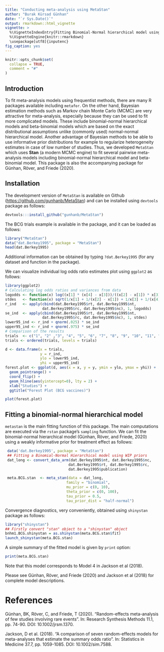 ```yaml
---
title: "Conducting meta-analysis using MetaStan"
author: "Burak Kürsad Günhan"
date: "`r Sys.Date()`"
output: rmarkdown::html_vignette
vignette: >
  %\VignetteIndexEntry{Fitting Binomial-Normal hierarchical model using MetaStan}
  %\VignetteEngine{knitr::rmarkdown}
  \usepackage[utf8]{inputenc}
fig_caption: yes
---
```


```r
knitr::opts_chunk$set(
  collapse = TRUE,
  comment = "#"
)
```

## Introduction
To fit meta-analysis models using frequentist methods, there are many R packages available including `metafor`. On the other hand, Bayesian estimation methods such as Markov chain Monte Carlo (MCMC) are very attractive for meta-analysis, especially because they can be used to fit more complicated models. These include binomial-normal hierarchical models and beta-binomial models which are based on the exact distributional assumptions unlike (commonly used) normal-normal hierarchical model. Another advantage of Bayesian methods to be able to use informative prior distributions for example to regularize heterogeneity estimates in case of low number of studies. Thus, we developed `MetaStan` which uses **Stan** (a modern MCMC engine) to fit several pairwise meta-analysis models including binomial-normal hierarchical model and beta-binomial model. This package is also the accompanying package for Günhan, Röver, and Friede (2020).


## Installation 
The development version of `MetaStan` is available on Github ([https://github.com/gunhanb/MetaStan](https://github.com/gunhanb/MetaStan)) and can be installed using `devtools` package as follows:

```r
devtools:::install_github("gunhanb/MetaStan")
```

The BCG trials example is available in the package, and it can be loaded as follows:

```r
library("MetaStan")
data("dat.Berkey1995", package = "MetaStan")
head(dat.Berkey1995)
```

Additional information can be obtained by typing `?dat.Berkey1995` (for any dataset and function in the package). 

We can visualize individual log odds ratio estimates plot using `ggplot2` as follows:
```r
library(ggplot2)
# Calculating log odds ratios and variances from data
logodds <- function(x) log((x[1] * (x[4] - x[3]))/((x[2] - x[1]) * x[3]))
stdes   <- function(x) sqrt(1/x[1] + 1/(x[2] - x[1]) + 1/x[3] + 1/(x[4] - x[3]))
r_ind   <- apply(cbind(dat.Berkey1995$rt, dat.Berkey1995$nt, 
                 dat.Berkey1995$rc, dat.Berkey1995$nc), 1, logodds)
se_ind  <- apply(cbind(dat.Berkey1995$rt, dat.Berkey1995$nt, 
                 dat.Berkey1995$rc, dat.Berkey1995$nc), 1, stdes)
lower95_ind <- r_ind + qnorm(.025) * se_ind
upper95_ind <- r_ind + qnorm(.975) * se_ind
# Comparison of the results
trials  <- c("1", "2" ,"3", "4", "5", "6", "7", "8", "9", "10", "11", "12", "13")
trials <- ordered(trials, levels = trials)

d <- data.frame(x = trials,
                y = r_ind,
                ylo = lower95_ind,
                yhi = upper95_ind)
forest.plot <- ggplot(d, aes(x = x, y = y, ymin = ylo, ymax = yhi)) +
  geom_pointrange() +
  coord_flip() +
  geom_hline(aes(yintercept=0), lty = 2) +
  xlab("Studies") +
  ggtitle("Forest Plot (BCG vaccines)")

plot(forest.plot)
```


## Fitting a binomial-normal hierarchical model
`metastan` is the main fitting function of this package. The main computations are executed via the `rstan` package's `sampling` function. We can fit the binomial-normal hierarchical model (Günhan, Röver, and Friede, 2020) using a weakly informative prior for treatment effect as follows:


```r
 data('dat.Berkey1995', package = "MetaStan")
 ## Fitting a Binomial-Normal Hierarchical model using WIP priors
 dat_long <- convert_data_arm(dat.Berkey1995$nt, dat.Berkey1995$nc,
                             dat.Berkey1995$rt, dat.Berkey1995$rc,
                             dat.Berkey1995$publication)

 meta.BCG.stan  <- meta_stan(data = dat_long,
                            family = "binomial",
                            mu_prior = c(0, 10),
                            theta_prior = c(0, 100),
                            tau_prior = 0.5,
                            tau_prior_dist = "half-normal")
```


Convergence diagnostics, very conveniently, obtained using `shinystan` package as follows:

```r
library("shinystan")
## Firstly convert "stan" object to a "shinystan" object
bnhm1.BCG.shinystan = as.shinystan(meta.BCG.stan$fit)
launch_shinystan(meta.BCG.stan)
```

A simple summary of the fitted model is given by `print` option:

```r
print(meta.BCG.stan)
```


Note that this model corresponds to Model 4 in Jackson et al (2018). 



Please see Günhan, Röver, and Friede (2020) and Jackson et al (2018) for complete model descriptions.


# References
Günhan, BK, Röver, C, and Friede, T (2020). "Random-effects meta-analysis of few
studies involving rare events". In: Research Synthesis Methods 11.1, pp. 74-90. DOI:
10.1002/jrsm.1370.

Jackson, D et al. (2018). "A comparison of seven random-effects models for meta-analyses
that estimate the summary odds ratio". In: Statistics in Medicine 37.7,
pp. 1059-1085. DOI: 10.1002/sim.7588.
